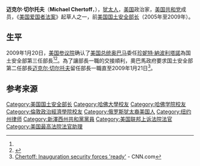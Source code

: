 {{noteTA
|G1=PresidentsUS
|1=zh-hans:切尔托夫;zh-hant:切爾托夫;zh-tw:謝爾托夫;
}}
{{Infobox Officeholder
| name = 迈克尔·切尔托夫<br/>Michael Chertoff
| image = Michael Chertoff, official DHS photo portrait, 2007.jpg
| imagesize = 
| smallimage = 
| caption = 
| order = 2
| office = 美国国土安全部长
| truth = 
| term_start = 2005年2月15日
| term_end = 2009年1月20日
| vicepresident = 
| viceprimeminister = 
| deputy = 
| president = [[乔治·W·布什|乔治·W·布什]]
| primeminister = 
| predecessor = [[汤姆·里奇|汤姆·里奇]]
| successor = [[珍娜·奈帕利塔諾|珍娜·奈帕利塔諾]]
| order2 = 
| term_start2 = 
| term_end2 = 
| lieutenant2 = 
| viceprimeminister2 = 
| deputy2 = 
| president2 = 
| primeminister2 = 
| predecessor2 = 
| successor2 = 
| order3 = 
| term_start3 = 
| term_end3 = 
| vicepresident3 = 
| viceprimeminister3 = 
| deputy3 = 
| president3 = 
| primeminister3 = 
| predecessor3 = 
| successor3 = 
| order4 = 
| term_start4 = 
| term_end4 = 
| vicepresident4 = 
| viceprimeminister4 = 
| deputy4 = 
| president4 = 
| primeminister4 = 
| predecessor4 = 
| successor4 = 
| birth_date = {{birth date and age|1953|11|28|mf=y}}
| birth_place = [[伊丽莎白_(新泽西州)|新泽西州伊丽莎白]]
| death_place = 
| nationality = 
| party = [[美国共和党|美国共和党]]
| spouse = 梅里尔·切尔托夫
| relations = 
| children = 
| residence = 
| alma_mater = [[哈佛大学|哈佛大学]]
| occupation = 律师
| profession = 
| religion = [[犹太教|犹太教]]
| signature = 
| website = 
| footnotes = 
}}
'''迈克尔·切尔托夫'''（'''Michael Chertoff'''，{{bd|1953年|11月28日|||Chertoff}}），[[犹太人|犹太人]]，[[美国|美国]]政治家，[[美国共和党|美国共和党]]成员，《[[美国爱国者法案|美国爱国者法案]]》起草人之一，前[[美国国土安全部长|美国国土安全部长]]（2005年至2009年）。

==生平==
2009年1月20日，[[美国参议院|美国参议院]]确认了[[美国总统|美国总统]][[巴拉克·奥巴马|奥巴马]]委任[[珍妮特·納波利塔諾|珍妮特·納波利塔諾]]為国土安全部第三任部長<ref name="history"/><ref>{{cite news |title=Obama Picks Confirmed, But Clinton Is on Hold |url=http://www.washingtonpost.com/wp-dyn/content/article/2009/01/20/AR2009012003605.html |newspaper=[[华盛顿邮报|The Washington Post]] |date=2009-01-21 |accessdate=2010-09-02 |first1=Shailagh |last1=Murray |first2=Paul |last2=Kane |archive-date=2020-12-17 |archive-url=https://web.archive.org/web/20201217224604/https://www.washingtonpost.com/wp-dyn/content/article/2009/01/20/AR2009012003605.html |dead-url=no }}</ref>。為了讓部長一職的交接順利，奧巴馬政府要求国土安全部第二任部長[[迈克尔·切尔托夫|迈克尔·切尔托夫]]留任部長一職直至2009年1月21日<ref>[http://www.cnn.com/2009/POLITICS/01/17/inaugural.security/ Chertoff: Inauguration security forces 'ready'] {{Wayback|url=http://www.cnn.com/2009/POLITICS/01/17/inaugural.security/ |date=20180816213435 }} - CNN.com</ref>。

==参考来源==
{{reflist}}

{{Authority control}}
{{start box}}
{{succession box|[[汤姆·里奇|汤姆·里奇]]|[[珍娜·奈帕利塔諾|珍娜·奈帕利塔諾]]|[[美国国土安全部长|美国国土安全部长]]|2005年—2009年}}
{{end box}}

{{美国国土安全部长}}
{{GW Bush cabinet}}

{{Authority control}}

{{DEFAULTSORT:Chertoff, Michael}}
[[Category:美国国土安全部长|Category:美国国土安全部长]]
[[Category:哈佛大學校友|Category:哈佛大學校友]]
[[Category:哈佛学院校友|Category:哈佛学院校友]]
[[Category:倫敦政治經濟學院校友|Category:倫敦政治經濟學院校友]]
[[Category:俄罗斯犹太裔美国人|Category:俄罗斯犹太裔美国人]]
[[Category:纽约州律师|Category:纽约州律师]]
[[Category:新澤西州共和黨黨員|Category:新澤西州共和黨黨員]]
[[Category:美国联邦上诉法院法官|Category:美国联邦上诉法院法官]]
[[Category:美国最高法院法官助理|Category:美国最高法院法官助理]]